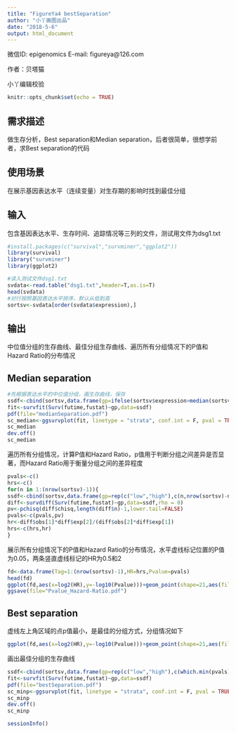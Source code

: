 ```yaml
---
title: "FigureYa4 bestSeparation"
author: "小丫画图出品"
date: "2018-5-6"
output: html_document
---
```

微信ID: epigenomics  E-mail: figureya@126.com

作者：贝塔猫

小丫编辑校验

```r
knitr::opts_chunk$set(echo = TRUE)
```

## 需求描述
做生存分析，Best separation和Median separation，后者很简单，很想学前者，求Best separation的代码

## 使用场景
在展示基因表达水平（连续变量）对生存期的影响时找到最佳分组

## 输入
包含基因表达水平、生存时间、追踪情况等三列的文件，测试用文件为dsg1.txt

```r
#install.packages(c("survival","survminer","ggplot2"))
library(survival)
library("survminer")
library(ggplot2)

#读入测试文件dsg1.txt
svdata<-read.table("dsg1.txt",header=T,as.is=T)
head(svdata)
#对行按照基因表达水平排序，默认从低到高
sortsv<-svdata[order(svdata$expression),]
```
## 输出
中位值分组的生存曲线、最佳分组生存曲线、遍历所有分组情况下的P值和Hazard Ratio的分布情况

## Median separation
```r
#先根据表达水平的中位值分组，画生存曲线，保存
ssdf<-cbind(sortsv,data.frame(gp=ifelse(sortsv$expression>median(sortsv$expression),"high","low")))
fit<-survfit(Surv(futime,fustat)~gp,data=ssdf)
pdf(file="medianSeparation.pdf")
sc_median<-ggsurvplot(fit, linetype = "strata", conf.int = F, pval = TRUE,palette = c("#D95F02","#1B9E77"),legend.title="",legend=c(0.7,0.9),legend.labs=c("High-expression","low-expression"))
sc_median
dev.off()
sc_median
```

遍历所有分组情况，计算P值和Hazard Ratio，p值用于判断分组之间差异是否显著，而Hazard Ratio用于衡量分组之间的差异程度
```r
pvals<-c()
hrs<-c()
for(n in 1:(nrow(sortsv)-1)){
ssdf<-cbind(sortsv,data.frame(gp=rep(c("low","high"),c(n,nrow(sortsv)-n))))
diff<-survdiff(Surv(futime,fustat)~gp,data=ssdf,rho = 0)
pv<-pchisq(diff$chisq,length(diff$n)-1,lower.tail=FALSE)
pvals<-c(pvals,pv)
hr<-diff$obs[1]*diff$exp[2]/(diff$obs[2]*diff$exp[1])
hrs<-c(hrs,hr)
}
```

展示所有分组情况下的P值和Hazard Ratio的分布情况，水平虚线标记位置的P值为0.05，两条竖直虚线标记的HR为0.5和2
```r
fd<-data.frame(Tag=1:(nrow(sortsv)-1),HR=hrs,Pvalue=pvals)
head(fd)
ggplot(fd,aes(x=log2(HR),y=-log10(Pvalue)))+geom_point(shape=21,aes(fill=Tag))+scale_fill_gradientn(colours=c("#4477AA","#77AADD","#FFFFFF","#EE9988","#BB4444"),guide="legend")+geom_hline(yintercept=(-log10(0.05)),linetype="dashed")+geom_vline(xintercept=c(-1,1),linetype="dashed")+annotate("text",y=-log10(pvals[which.min(pvals)]),x=log2(hrs[which.min(pvals)]),label="min-Pvalue")
ggsave(file="Pvalue_Hazard-Ratio.pdf")
```

## Best separation
虚线左上角区域的点p值最小，是最佳的分组方式，分组情况如下
```r
ggplot(fd,aes(x=log2(HR),y=-log10(Pvalue)))+geom_point(shape=21,aes(fill=Tag))+scale_fill_gradientn(colours=c("#4477AA","#77AADD","#FFFFFF","#EE9988","#BB4444"),guide="legend")+geom_hline(yintercept=(-log10(0.05)),linetype="dashed")+geom_vline(xintercept=c(-1,1),linetype="dashed")+geom_text(aes(label=paste(Tag,nrow(sortsv)-Tag,sep=":")),vjust=-1)
```

画出最佳分组的生存曲线
```r
ssdf<-cbind(sortsv,data.frame(gp=rep(c("low","high"),c(which.min(pvals),nrow(sortsv)-which.min(pvals)))))
fit<-survfit(Surv(futime,fustat)~gp,data=ssdf)
pdf(file="bestSeparation.pdf")
sc_minp<-ggsurvplot(fit, linetype = "strata", conf.int = F, pval = TRUE,palette = c("#D95F02","#1B9E77"),legend.title="",legend=c(0.7,0.9),legend.labs=c("High-expression","low-expression"))
sc_minp
dev.off()
sc_minp

sessionInfo()
```